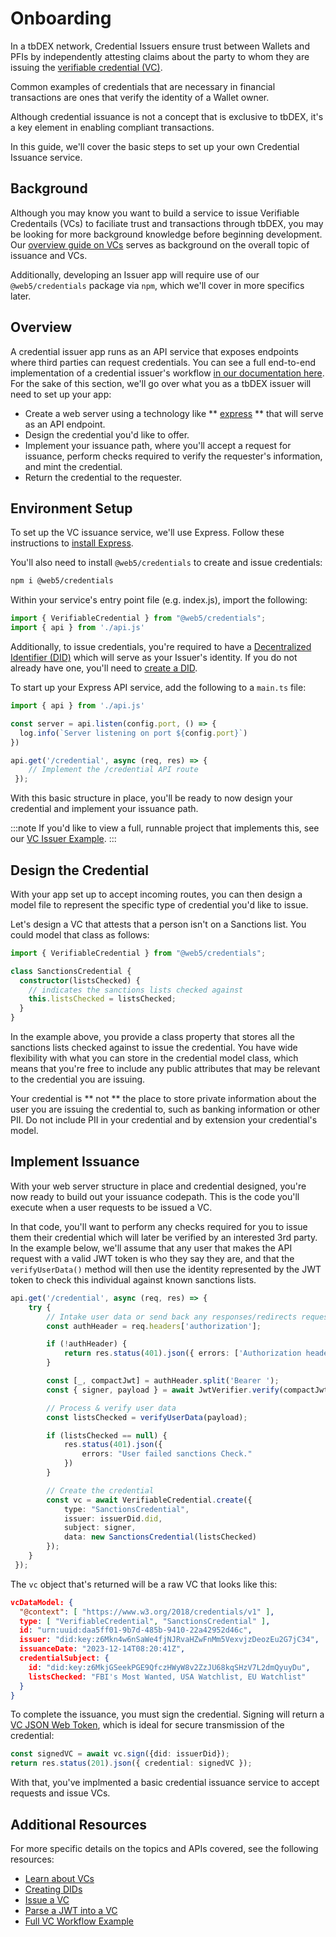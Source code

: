 # Onboarding

In a tbDEX network, Credential Issuers ensure trust between Wallets and PFIs by independently attesting claims about the party to whom they are issuing the [verifiable credential (VC)](/docs/web5/learn/verifiable-credentials).

Common examples of credentials that are necessary in financial transactions are ones that verify the identity of a Wallet owner.

Although credential issuance is not a concept that is exclusive to tbDEX, it's a key element in enabling compliant transactions.

In this guide, we'll cover the basic steps to set up your own Credential Issuance service.

## Background

Although you may know you want to build a service to issue Verifiable Credentails (VCs) to faciliate trust and transactions through tbDEX, you may be looking for more background knowledge before beginning development. Our [overview guide on VCs](/docs/web5/learn/verifiable-credentials) serves as background on the overall topic of issuance and VCs.

Additionally, developing an Issuer app will require use of our `@web5/credentials` package via `npm`, which we'll cover in more specifics later.

## Overview

A credential issuer app runs as an API service that exposes endpoints where third parties can request credentials. You can see a full end-to-end implementation of a credential issuer's workflow [in our documentation here](/docs/web5/build/verifiable-credentials/fan-club-vc). For the sake of this section, we'll go over what you as a tbDEX issuer will need to set up your app:

- Create a web server using a technology like ** [express](https://expressjs.com/) ** that will serve as an API endpoint.
- Design the credential you'd like to offer.
- Implement your issuance path, where you'll accept a request for issuance, perform checks required to verify the requester's information, and mint the credential.
- Return the credential to the requester.

## Environment Setup

To set up the VC issuance service, we'll use Express. Follow these instructions to [install Express](https://expressjs.com/en/starter/installing.html). 

You'll also need to install `@web5/credentials` to create and issue credentials:

```bash
npm i @web5/credentials
```

Within your service's entry point file (e.g. index.js), import the following:

```typescript title=index.ts
import { VerifiableCredential } from "@web5/credentials";
import { api } from './api.js'
```

Additionally, to issue credentials, you're required to have a [Decentralized Identifier (DID)](/docs/web5/learn/decentralized-identifiers) which will serve as your Issuer's identity. If you do not already have one, you'll need to [create a DID](/docs/web5/build/decentralized-identifiers/how-to-create-did#create-a-did-manually). 

To start up your Express API service, add the following to a `main.ts` file:

```typescript title=main.ts
import { api } from './api.js'

const server = api.listen(config.port, () => {
  log.info(`Server listening on port ${config.port}`)
})

api.get('/credential', async (req, res) => {
    // Implement the /credential API route
 });
```

With this basic structure in place, you'll be ready to now design your credential and implement your issuance path. 

:::note
If you'd like to view a full, runnable project that implements this, see our [VC Issuer Example](https://github.com/TBD54566975/super-simple-sanctions).
:::

## Design the Credential

With your app set up to accept incoming routes, you can then design a model file to represent the specific type of credential you'd like to issue. 

Let's design a VC that attests that a person isn't on a Sanctions list. You could model that class as follows:

```typescript title=SanctionsCredential.ts
import { VerifiableCredential } from "@web5/credentials";

class SanctionsCredential {
  constructor(listsChecked) {
    // indicates the sanctions lists checked against
    this.listsChecked = listsChecked; 
  }
}
```

In the example above, you provide a class property that stores all the sanctions lists checked against to issue the credential. You have wide flexibility with what you can store in the credential model class, which means that you're free to include any public attributes that may be relevant to the credential you are issuing.

Your credential is ** not ** the place to store private information about the user you are issuing the credential to, such as banking information or other PII. Do not include PII in your credential and by extension your credential's model.

## Implement Issuance

With your web server structure in place and credential designed, you're now ready to build out your issuance codepath. This is the code you'll execute when a user requests to be issued a VC.

In that code, you'll want to perform any checks required for you to issue them their credential which will later be verified by an interested 3rd party. In the example below, we'll assume that any user that makes the API request with a valid JWT token is who they say they are, and that the `verifyUserData()` method will then use the identity represented by the JWT token to check this individual against known sanctions lists.

```typescript title=main.ts
api.get('/credential', async (req, res) => {
    try {
        // Intake user data or send back any responses/redirects requesting more info
        const authHeader = req.headers['authorization'];

        if (!authHeader) {
            return res.status(401).json({ errors: ['Authorization header required'] });
        }

        const [_, compactJwt] = authHeader.split('Bearer ');
        const { signer, payload } = await JwtVerifier.verify(compactJwt);

        // Process & verify user data
        const listsChecked = verifyUserData(payload);

        if (listsChecked == null) {
            res.status(401).json({
                errors: "User failed sanctions Check."
            })
        }

        // Create the credential
        const vc = await VerifiableCredential.create({
            type: "SanctionsCredential",
            issuer: issuerDid.did,
            subject: signer,
            data: new SanctionsCredential(listsChecked)
        });
    }
 });
```

The `vc` object that's returned will be a raw VC that looks like this:

```json
vcDataModel: {
  "@context": [ "https://www.w3.org/2018/credentials/v1" ],
  type: [ "VerifiableCredential", "SanctionsCredential" ],
  id: "urn:uuid:daa5ff01-9b7d-485b-9410-22a42952d46c",
  issuer: "did:key:z6Mkn4w6nSaWe4fjNJRvaHZwFnMm5VexvjzDeozEu2G7jC34",
  issuanceDate: "2023-12-14T08:20:41Z",
  credentialSubject: {
    id: "did:key:z6MkjGSeekPGE9QfczHWyW8v2ZzJU68kqSHzV7L2dmQyuyDu",
    listsChecked: "FBI's Most Wanted, USA Watchlist, EU Watchlist"
  }
}
```

To complete the issuance, you must sign the credential. Signing will return a [VC JSON Web Token](/docs/web5/build/verifiable-credentials/jwt-to-vc#what-is-a-jwt), which is ideal for secure transmission of the credential:

```typescript title=main.ts
const signedVC = await vc.sign({did: issuerDid});
return res.status(201).json({ credential: signedVC });
```

With that, you've implmented a basic credential issuance service to accept requests and issue VCs.

## Additional Resources

For more specific details on the topics and APIs covered, see the following resources:

- [Learn about VCs](/docs/web5/learn/verifiable-credentials)
- [Creating DIDs](/docs/web5/build/decentralized-identifiers/how-to-create-did)
- [Issue a VC](/docs/web5/build/verifiable-credentials/vc-issuance)
- [Parse a JWT into a VC](/docs/web5/build/verifiable-credentials/jwt-to-vc)
- [Full VC Workflow Example](/docs/web5/build/verifiable-credentials/fan-club-vc)





